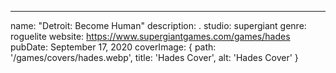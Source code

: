 ---
name: "Detroit: Become Human"
description: .
studio: supergiant
genre: roguelite
website: https://www.supergiantgames.com/games/hades
pubDate: September 17, 2020
coverImage:
  { path: '/games/covers/hades.webp', title: 'Hades Cover', alt: 'Hades Cover' }
